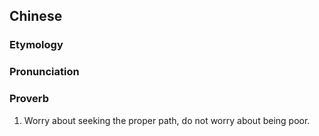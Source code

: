 {{also|忧道不忧贫}}
==Chinese==
{{zh-forms|s=忧道不忧贫}}

===Etymology===
{{RQ:Confucius}}

===Pronunciation===
{{zh-pron
|m=yōu dào bù yōu pín
|cat=prov
}}

===Proverb===
{{zh-proverb}}

# Worry about seeking the proper path, do not worry about being poor.